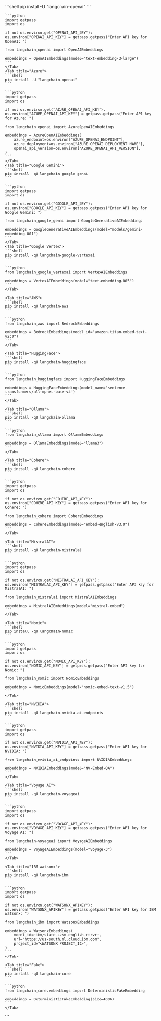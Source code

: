 <Tabs>
    <Tab title="OpenAI">
    ```shell
    pip install -U "langchain-openai"
    ```

    ```python
    import getpass
    import os

    if not os.environ.get("OPENAI_API_KEY"):
    os.environ["OPENAI_API_KEY"] = getpass.getpass("Enter API key for OpenAI: ")

    from langchain_openai import OpenAIEmbeddings

    embeddings = OpenAIEmbeddings(model="text-embedding-3-large")
    ```
    </Tab>
    <Tab title="Azure">
    ```shell
    pip install -U "langchain-openai"
    ```

    ```python
    import getpass
    import os

    if not os.environ.get("AZURE_OPENAI_API_KEY"):
    os.environ["AZURE_OPENAI_API_KEY"] = getpass.getpass("Enter API key for Azure: ")

    from langchain_openai import AzureOpenAIEmbeddings

    embeddings = AzureOpenAIEmbeddings(
        azure_endpoint=os.environ["AZURE_OPENAI_ENDPOINT"],
        azure_deployment=os.environ["AZURE_OPENAI_DEPLOYMENT_NAME"],
        openai_api_version=os.environ["AZURE_OPENAI_API_VERSION"],
    )
    ```
    </Tab>
    <Tab title="Google Gemini">
    ```shell
    pip install -qU langchain-google-genai
    ```

    ```python
    import getpass
    import os

    if not os.environ.get("GOOGLE_API_KEY"):
    os.environ["GOOGLE_API_KEY"] = getpass.getpass("Enter API key for Google Gemini: ")

    from langchain_google_genai import GoogleGenerativeAIEmbeddings

    embeddings = GoogleGenerativeAIEmbeddings(model="models/gemini-embedding-001")
    ```
    </Tab>
    <Tab title="Google Vertex">
    ```shell
    pip install -qU langchain-google-vertexai
    ```

    ```python
    from langchain_google_vertexai import VertexAIEmbeddings

    embeddings = VertexAIEmbeddings(model="text-embedding-005")
    ```
    </Tab>

    <Tab title="AWS">
    ```shell
    pip install -qU langchain-aws
    ```

    ```python
    from langchain_aws import BedrockEmbeddings

    embeddings = BedrockEmbeddings(model_id="amazon.titan-embed-text-v2:0")
    ```
    </Tab>

    <Tab title="HuggingFace">
    ```shell
    pip install -qU langchain-huggingface
    ```

    ```python
    from langchain_huggingface import HuggingFaceEmbeddings

    embeddings = HuggingFaceEmbeddings(model_name="sentence-transformers/all-mpnet-base-v2")
    ```
    </Tab>

    <Tab title="Ollama">
    ```shell
    pip install -qU langchain-ollama
    ```

    ```python
    from langchain_ollama import OllamaEmbeddings

    embeddings = OllamaEmbeddings(model="llama3")
    ```
    </Tab>

    <Tab title="Cohere">
    ```shell
    pip install -qU langchain-cohere
    ```

    ```python
    import getpass
    import os

    if not os.environ.get("COHERE_API_KEY"):
    os.environ["COHERE_API_KEY"] = getpass.getpass("Enter API key for Cohere: ")

    from langchain_cohere import CohereEmbeddings

    embeddings = CohereEmbeddings(model="embed-english-v3.0")
    ```
    </Tab>

    <Tab title="MistralAI">
    ```shell
    pip install -qU langchain-mistralai
    ```

    ```python
    import getpass
    import os

    if not os.environ.get("MISTRALAI_API_KEY"):
    os.environ["MISTRALAI_API_KEY"] = getpass.getpass("Enter API key for MistralAI: ")

    from langchain_mistralai import MistralAIEmbeddings

    embeddings = MistralAIEmbeddings(model="mistral-embed")
    ```
    </Tab>

    <Tab title="Nomic">
    ```shell
    pip install -qU langchain-nomic
    ```

    ```python
    import getpass
    import os

    if not os.environ.get("NOMIC_API_KEY"):
    os.environ["NOMIC_API_KEY"] = getpass.getpass("Enter API key for Nomic: ")

    from langchain_nomic import NomicEmbeddings

    embeddings = NomicEmbeddings(model="nomic-embed-text-v1.5")
    ```
    </Tab>

    <Tab title="NVIDIA">
    ```shell
    pip install -qU langchain-nvidia-ai-endpoints
    ```

    ```python
    import getpass
    import os

    if not os.environ.get("NVIDIA_API_KEY"):
    os.environ["NVIDIA_API_KEY"] = getpass.getpass("Enter API key for NVIDIA: ")

    from langchain_nvidia_ai_endpoints import NVIDIAEmbeddings

    embeddings = NVIDIAEmbeddings(model="NV-Embed-QA")
    ```
    </Tab>

    <Tab title="Voyage AI">
    ```shell
    pip install -qU langchain-voyageai
    ```

    ```python
    import getpass
    import os

    if not os.environ.get("VOYAGE_API_KEY"):
    os.environ["VOYAGE_API_KEY"] = getpass.getpass("Enter API key for Voyage AI: ")

    from langchain-voyageai import VoyageAIEmbeddings

    embeddings = VoyageAIEmbeddings(model="voyage-3")
    ```
    </Tab>

    <Tab title="IBM watsonx">
    ```shell
    pip install -qU langchain-ibm
    ```

    ```python
    import getpass
    import os

    if not os.environ.get("WATSONX_APIKEY"):
    os.environ["WATSONX_APIKEY"] = getpass.getpass("Enter API key for IBM watsonx: ")

    from langchain_ibm import WatsonxEmbeddings

    embeddings = WatsonxEmbeddings(
        model_id="ibm/slate-125m-english-rtrvr",
        url="https://us-south.ml.cloud.ibm.com",
        project_id="<WATSONX PROJECT_ID>",
    )
    ```
    </Tab>

    <Tab title="Fake">
    ```shell
    pip install -qU langchain-core
    ```

    ```python
    from langchain_core.embeddings import DeterministicFakeEmbedding

    embeddings = DeterministicFakeEmbedding(size=4096)
    ```
    </Tab>
</Tabs>
```